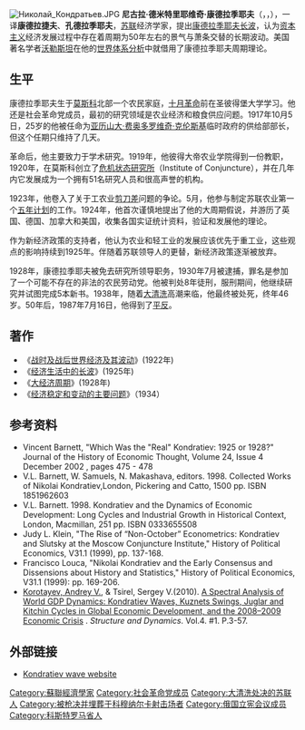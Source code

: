 [[File:Николай_Кондратьев.JPG|thumb]]
'''尼古拉·德米特里耶维奇·康德拉季耶夫'''（{{lang-ru|Никола́й Дми́триевич Кондра́тьев}}，{{lang-en|Nikolai Kondratiev/Nikolai Kondratieff}}，{{bd|1892年|3月4日|1938年|9月17日|}}），一译'''康德拉捷夫'''、'''孔德拉季耶夫'''，[[苏联|苏联]]经济学家，提出[[康德拉季耶夫长波|康德拉季耶夫长波]]，认为[[资本主义|资本主义]]经济发展过程中存在着周期为50年左右的景气与萧条交替的长期波动。美国著名学者[[沃勒斯坦|沃勒斯坦]]在他的[[世界体系理论|世界体系分析]]中就借用了康德拉季耶夫周期理论。

== 生平 ==
康德拉季耶夫生于[[莫斯科|莫斯科]]北部一个农民家庭，[[十月革命|十月革命]]前在圣彼得堡大学学习。他还是社会革命党成员，最初的研究领域是农业经济和粮食供应问题。1917年10月5日，25岁的他被任命为[[亚历山大·费奥多罗维奇·克伦斯基|亚历山大·费奥多罗维奇·克伦斯基]]临时政府的供给部部长，但这个任期只维持了几天。

革命后，他主要致力于学术研究。1919年，他彼得大帝农业学院得到一份教职，1920年，在莫斯科创立了[[危机状态研究所|危机状态研究所]]（Institute of Conjuncture），并在几年内它发展成为一个拥有51名研究人员和很高声誉的机构。

1923年，他卷入了关于工农业[[剪刀差|剪刀差]]问题的争论。5月，他参与制定苏联农业第一个[[苏联五年计划|五年计划]]的工作。1924年，他首次谨慎地提出了他的大周期假说，并游历了英国、德国、加拿大和美国，收集各国实证统计资料，验证和发展他的理论。

作为新经济政策的支持者，他认为农业和轻工业的发展应该优先于重工业，这些观点的影响持续到1925年。伴随着苏联领导人的更替，新经济政策逐渐被放弃。

1928年，康德拉季耶夫被免去研究所领导职务，1930年7月被逮捕，罪名是参加了一个可能不存在的非法的农民劳动党。他被判处8年徒刑，服刑期间，他继续研究并试图完成5本新书。1938年，随着[[大清洗|大清洗]]高潮来临，他最终被处死，终年46岁。50年后，1987年7月16日，他得到了[[平反|平反]]。

== 著作 ==
* 《[[战时及战后世界经济及其波动|战时及战后世界经济及其波动]]》(1922年) 
* 《[[经济生活中的长波|经济生活中的长波]]》(1925年) 
* 《[[大经济周期|大经济周期]]》(1928年)
* 《[[经济稳定和变动的主要问题|经济稳定和变动的主要问题]]》（1934）

== 参考资料 ==
* Vincent Barnett, "Which Was the "Real" Kondratiev: 1925 or 1928?" Journal of the History of Economic Thought, Volume 24, Issue 4 December 2002 , pages 475 - 478 
* V.L. Barnett, W. Samuels, N. Makashava, editors. 1998. Collected Works of Nikolai Kondratiev,London, Pickering and Catto, 1500 pp. ISBN 1851962603 
* V.L. Barnett. 1998. Kondratiev and the Dynamics of Economic Development: Long Cycles and Industrial Growth in Historical Context, London, Macmillan, 251 pp. ISBN 0333655508 
* Judy L. Klein, "The Rise of “Non-October” Econometrics: Kondratiev and Slutsky at the Moscow Conjuncture Institute," History of Political Economics, V31.1 (1999), pp. 137-168. 
* Francisco Louca, "Nikolai Kondratiev and the Early Consensus and Dissensions about History and Statistics," History of Political Economics, V31.1 (1999): pp. 169-206.
* [[安德烈·科罗塔耶夫|Korotayev, Andrey V.]], & Tsirel, Sergey V.(2010). [http://www.escholarship.org/uc/item/9jv108xp A Spectral Analysis of World GDP Dynamics: Kondratiev Waves, Kuznets Swings, Juglar and Kitchin Cycles in Global Economic Development, and the 2008–2009 Economic Crisis] {{Wayback|url=http://www.escholarship.org/uc/item/9jv108xp |date=20100615181441 }}. ''Structure and Dynamics''. Vol.4. #1. P.3-57.

== 外部链接 ==
* [http://faculty.washington.edu/~krumme/207/development/longwaves.html Kondratiev wave website] {{Wayback|url=http://faculty.washington.edu/~krumme/207/development/longwaves.html |date=20070205000543 }}

{{Authority control}}
[[Category:蘇聯經濟學家|Category:蘇聯經濟學家]]
[[Category:社会革命党成员|Category:社会革命党成员]]
[[Category:大清洗处决的苏联人|Category:大清洗处决的苏联人]]
[[Category:被枪决并埋葬于科穆纳尔卡射击场者|Category:被枪决并埋葬于科穆纳尔卡射击场者]]
[[Category:俄国立宪会议成员|Category:俄国立宪会议成员]]
[[Category:科斯特罗马省人|Category:科斯特罗马省人]]